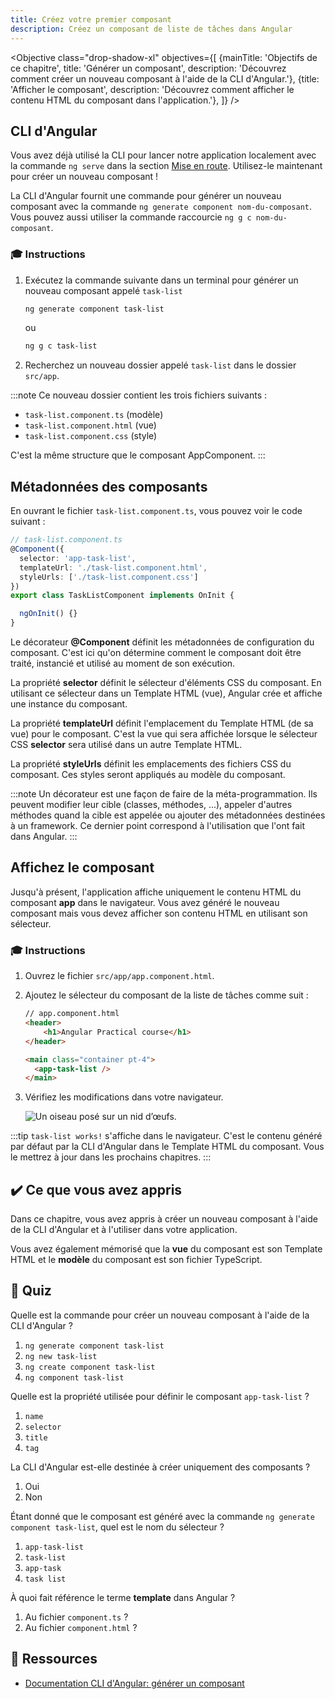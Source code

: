 ```yaml
---
title: Créez votre premier composant
description: Créez un composant de liste de tâches dans Angular
---
```



<Objective class="drop-shadow-xl" objectives={[
    {mainTitle: 'Objectifs de ce chapitre', title: 'Générer un composant', description: 'Découvrez comment créer un nouveau composant à l\'aide de la CLI d\'Angular.'},
    {title: 'Afficher le composant', description: 'Découvrez comment afficher le contenu HTML du composant dans l\'application.'},
]} />

## CLI d'Angular

Vous avez déjà utilisé la CLI pour lancer notre application localement avec la commande `ng serve` dans la section <a href="/practical-course/getting-started/#running-the-application" target="_blank">Mise en route</a>. Utilisez-le maintenant pour créer un nouveau composant !

La CLI d'Angular fournit une commande pour générer un nouveau composant avec la commande `ng generate component nom-du-composant`.
Vous pouvez aussi utiliser la commande raccourcie `ng g c nom-du-composant`.

### 🎓 Instructions

<Steps>

1. Exécutez la commande suivante dans un terminal pour générer un nouveau composant appelé `task-list`

    ```bash
    ng generate component task-list
    ```

    ou

    ```bash
    ng g c task-list
    ```

2. Recherchez un nouveau dossier appelé `task-list` dans le dossier `src/app`.

</Steps>


:::note
Ce nouveau dossier contient les trois fichiers suivants :

- `task-list.component.ts` (modèle)
- `task-list.component.html` (vue)
- `task-list.component.css` (style)

C'est la même structure que le composant AppComponent.
:::

## Métadonnées des composants

En ouvrant le fichier `task-list.component.ts`, vous pouvez voir le code suivant :

```typescript
// task-list.component.ts
@Component({
  selector: 'app-task-list',
  templateUrl: './task-list.component.html',
  styleUrls: ['./task-list.component.css']
})
export class TaskListComponent implements OnInit {

  ngOnInit() {}
}
```

Le décorateur **@Component** définit les métadonnées de configuration du composant.
C'est ici qu'on détermine comment le composant doit être traité, instancié et utilisé au moment de son exécution.

La propriété **selector** définit le sélecteur d'éléments CSS du composant.
En utilisant ce sélecteur dans un Template HTML (vue), Angular crée et affiche une instance du composant.

La propriété **templateUrl** définit l'emplacement du Template HTML (de sa vue) pour le composant.
C'est la vue qui sera affichée lorsque le sélecteur CSS **selector** sera utilisé dans un autre Template HTML.

La propriété **styleUrls** définit les emplacements des fichiers CSS du composant.
Ces styles seront appliqués au modèle du composant.

:::note
Un décorateur est une façon de faire de la méta-programmation. Ils peuvent modifier leur cible (classes, méthodes, ...), appeler d'autres méthodes quand la cible est appelée ou ajouter des métadonnées destinées à un framework. Ce dernier point correspond à l'utilisation que l'ont fait dans Angular.
:::

## Affichez le composant

Jusqu'à présent, l'application affiche uniquement le contenu HTML du composant **app** dans le navigateur.
Vous avez généré le nouveau composant mais vous devez afficher son contenu HTML en utilisant son sélecteur.

### 🎓 Instructions

<Steps>

1. Ouvrez le fichier `src/app/app.component.html`.

2. Ajoutez le sélecteur du composant de la liste de tâches comme suit :

    ```html ins={"Ajoutez le sélecteur du composant (et la balise <main> pour garantir une bonne sémantique HTML et gestion CSS)": 5-8}
    // app.component.html
    <header>
        <h1>Angular Practical course</h1>
    </header>

    <main class="container pt-4">
      <app-task-list />
    </main>
    ```

3. Vérifiez les modifications dans votre navigateur.

    <Image class="shadow-xl rounded-xl" src={creationImg} alt="Un oiseau posé sur un nid d’œufs."/>

</Steps>

:::tip
`task-list works!` s'affiche dans le navigateur.
C'est le contenu généré par défaut par la CLI d'Angular dans le Template HTML du composant. Vous le mettrez à jour dans les prochains chapitres.
:::

## ✔️ Ce que vous avez appris

Dans ce chapitre, vous avez appris à créer un nouveau composant à l'aide de la CLI d'Angular et à l'utiliser dans votre application.

Vous avez également mémorisé que la **vue** du composant est son Template HTML et le **modèle** du composant est son fichier TypeScript.

## 🚦 Quiz

Quelle est la commande pour créer un nouveau composant à l'aide de la CLI d'Angular ?

1. `ng generate component task-list`
2. `ng new task-list`
3. `ng create component task-list`
4. `ng component task-list`

Quelle est la propriété utilisée pour définir le composant `app-task-list` ?

1. `name`
2. `selector`
3. `title`
4. `tag`

La CLI d'Angular est-elle destinée à créer uniquement des composants ?

1. Oui
2. Non

Étant donné que le composant est généré avec la commande `ng generate component task-list`, quel est le nom du sélecteur ?

1. `app-task-list`
2. `task-list`
3. `app-task`
4. `task list`

À quoi fait référence le terme **template** dans Angular ?

1. Au fichier `component.ts` ?
2. Au fichier `component.html` ?

## 🔗 Ressources

- <a href="https://angular.dev/cli/generate/component" target="_blank">Documentation CLI d'Angular: générer un composant</a>
